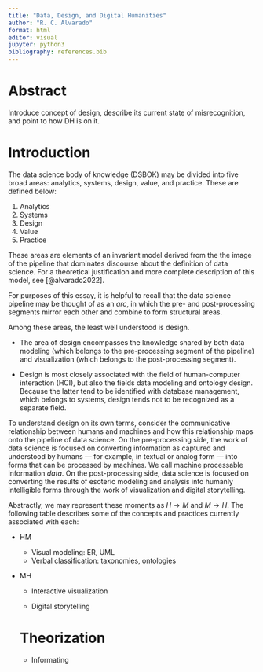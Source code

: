 ```yaml
---
title: "Data, Design, and Digital Humanities"
author: "R. C. Alvarado"
format: html
editor: visual
jupyter: python3
bibliography: references.bib
---
```


# Abstract

Introduce concept of design, describe its current state of misrecognition, and point to how DH is on it.

# Introduction

The data science body of knowledge (DSBOK) may be divided into five broad areas: analytics, systems, design, value, and practice. These are defined below:

1.  Analytics
2.  Systems
3.  Design
4.  Value
5.  Practice

These areas are elements of an invariant model derived from the the image of the pipeline that dominates discourse about the definition of data science. For a theoretical justification and more complete description of this model, see [@alvarado2022].

For purposes of this essay, it is helpful to recall that the data science pipeline may be thought of as an *arc*, in which the pre- and post-processing segments mirror each other and combine to form structural areas.

Among these areas, the least well understood is [design]{style="keyword"}.

-   The area of design encompasses the knowledge shared by both data modeling (which belongs to the pre-processing segment of the pipeline) and visualization (which belongs to the post-processing segment).

-   Design is most closely associated with the field of human-computer interaction (HCI), but also the fields data modeling and ontology design. Because the latter tend to be identified with database management, which belongs to [systems]{style="keyword"}, design tends not to be recognized as a separate field.

To understand design on its own terms, consider the communicative relationship between humans and machines and how this relationship maps onto the pipeline of data science. On the pre-processing side, the work of data science is focused on converting information as captured and understood by humans --- for example, in textual or analog form --- into forms that can be processed by machines. We call machine processable information *data*. On the post-processing side, data science is focused on converting the results of esoteric modeling and analysis into humanly intelligible forms through the work of visualization and digital storytelling.

Abstractly, we may represent these moments as $H \rightarrow M$ and $M \rightarrow H$. The following table describes some of the concepts and practices currently associated with each:

-   HM

    -   Visual modeling: ER, UML
    -   Verbal classification: taxonomies, ontologies

-   MH

    -   Interactive visualization

    -   Digital storytelling

    # Theorization

    -   Informating
